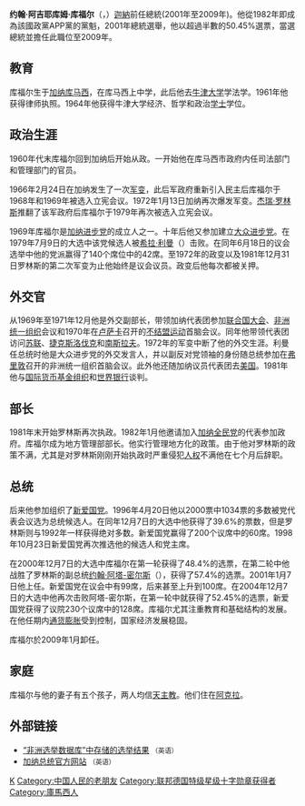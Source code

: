 {{Infobox President
| name          =  約翰·阿吉耶庫姆·庫福爾
| image         = John Kufuor 29112006.jpg
| imagesize     = 250px
| caption       = 
| order         = {{GHA}}[[迦納總統|第四共和第2任總統]]
| term_start    = 2001年1月7日
| term_end      = 2009年1月7日
| vicepresident = 
| predecessor   = [[傑瑞·羅林斯|傑瑞·羅林斯]]
| successor     = [[約翰·阿塔·米爾斯|約翰·阿塔·米爾斯]]
| birth_date    = {{birth date and age|1938|12|8}}
| birth_place   = [[英屬黃金海岸|英屬黃金海岸]][[库马西|库马西]]（今[[迦納|迦納]]）
| death_date    =
| death_place   =
| occupation = [[律師|律師]]
| party = New Patriotic Party
| religion = [[羅馬天主教|羅馬天主教]]
| spouse = Theresa Mensah
}}

'''约翰·阿吉耶库姆·库福尔'''（{{lang-en|John Agyekum Kufuor}}，{{bd|1938年|12月8日|||}}）[[迦納|迦納]]前任總統(2001年至2009年)。他從1982年即成為該國政黨APP黨的黨魁，2001年總統選舉，他以超過半數的50.45%選票，當選總統並擔任此職位至2009年。

== 教育 ==
库福尔生于[[加纳|加纳]][[库马西|库马西]]，在库马西上中学，此后他去[[牛津大学|牛津大学]]学法学。1961年他获得律师执照。1964年他获得牛津大学经济、哲学和政治[[学士|学士]]学位。

== 政治生涯 ==
1960年代末库福尔回到加纳后开始从政。一开始他在库马西市政府内任司法部门和管理部门的官员。

1966年2月24日在加纳发生了一次[[军变|军变]]，此后军政府重新引入民主后库福尔于1968年和1969年被选入立宪会议。1972年1月13日加纳再次爆发军变。[[杰瑞·罗林斯|杰瑞·罗林斯]]推翻了该军政府后库福尔于1979年再次被选入立宪会议。

1969年库福尔是[[加纳进步党|加纳进步党]]的成立人之一。十年后他又参加建立[[大众进步党|大众进步党]]。在1979年7月9日的大选中该党候选人被[[希拉·利曼|希拉·利曼]]（{{lang|en|Hilla Limann}}）击败。在同年6月18日的议会选举中他的党派赢得了140个席位中的42席。至1972年的政变以及1981年12月31日罗林斯的第二次军变为止他始终是议会议员。政变后他每次都被关押。

== 外交官 ==
从1969年至1971年12月他是外交副部长，带领加纳代表团参加[[联合国大会|联合国大会]]、[[非洲统一组织|非洲统一组织]]会议和1970年在[[卢萨卡|卢萨卡]]召开的[[不结盟运动|不结盟运动]]首脑会议。同年他带领代表团访问[[苏联|苏联]]、[[捷克斯洛伐克|捷克斯洛伐克]]和[[南斯拉夫|南斯拉夫]]。1972年的军变中断了他的外交生涯。利曼任总统时他是大众进步党的外交发言人，并以副反对党领袖的身份随总统参加在[[弗里敦|弗里敦]]召开的非洲统一组织首脑会议。此外他还随加纳议员代表团去[[美国|美国]]。1981年他与[[国际货币基金组织|国际货币基金组织]]和[[世界银行|世界银行]]谈判。

== 部长 ==
1981年末开始罗林斯再次执政。1982年1月他邀请加入[[加纳全民党|加纳全民党]]的代表参加政府。库福尔成为地方管理部部长。他实行管理地方化的政策。由于他对罗林斯的政策不满，尤其是对罗林斯刚刚开始执政时严重侵犯[[人权|人权]]不满他在七个月后辞职。

== 总统 ==
后来他参加组织了[[新爱国党|新爱国党]]。1996年4月20日他以2000票中1034票的多数被党代表会议选为总统候选人。在同年12月7日的大选中他获得了39.6%的票数，但是罗林斯则与1992年一样获得绝对多数。新爱国党赢得了200个议席中的60席。1998年10月23日新爱国党再次推选他的候选人和党主席。

在2000年12月7日的大选中库福尔在第一轮获得了48.4%的选票，在第二轮中他战胜了罗林斯的副总统[[约翰·阿塔-密尔斯|约翰·阿塔-密尔斯]]（{{lang|en|John Atta-Mills}}），获得了57.4%的选票。2001年1月7日他上任。新爱国党在议会中有99席，后来甚至上升到100席。在2004年12月7日的大选中他再次击败阿塔-密尔斯，在第一轮中就获得了52.45%的选票，新爱国党获得了议院230个议席中的128席。库福尔尤其注重教育和基础结构的发展。在他任期内[[通货膨胀|通货膨胀]]受到控制，国家经济发展稳固。

库福尔於2009年1月卸任。

== 家庭 ==
库福尔与他的妻子有五个孩子，两人均信[[天主教|天主教]]。他们住在[[阿克拉|阿克拉]]。

== 外部链接 ==
* [http://africanelections.tripod.com/gh.html “非洲选举数据库”中存储的选举结果] {{Wayback|url=http://africanelections.tripod.com/gh.html |date=20120530060759 }} <small>（英语）</small>
* [http://www.ghana.gov.gh/governing/executive/index.php 加纳总统官方网站] {{Wayback|url=http://www.ghana.gov.gh/governing/executive/index.php |date=20070115065103 }} <small>（英语）</small>

{{start box}}
{{succession box|[[杰瑞·罗林斯|杰瑞·罗林斯]]|[[約翰·阿塔·米尔斯|約翰·阿塔·米尔斯]]|[[加纳总统|加纳总统]]|2001年至2009年}}
{{end box}}

{{加纳总统}}

{{Authority control}}
[[Category:加纳总统|K]]
[[Category:中国人民的老朋友|Category:中国人民的老朋友]]
[[Category:联邦德国特级星级十字勋章获得者|Category:联邦德国特级星级十字勋章获得者]]
[[Category:庫馬西人|Category:庫馬西人]]